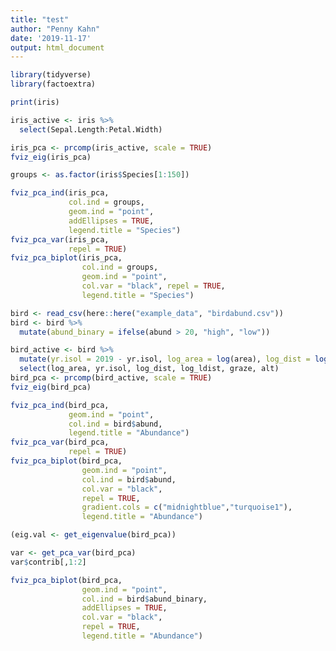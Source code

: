 ```yaml
---
title: "test"
author: "Penny Kahn"
date: '2019-11-17'
output: html_document
---
```

```r
library(tidyverse)
library(factoextra)
```

```r
print(iris)
```

```r
iris_active <- iris %>% 
  select(Sepal.Length:Petal.Width)

iris_pca <- prcomp(iris_active, scale = TRUE)
fviz_eig(iris_pca)
```
```r
groups <- as.factor(iris$Species[1:150])

fviz_pca_ind(iris_pca,
             col.ind = groups,
             geom.ind = "point",
             addEllipses = TRUE,
             legend.title = "Species")
fviz_pca_var(iris_pca,
             repel = TRUE)
fviz_pca_biplot(iris_pca,
                col.ind = groups,
                geom.ind = "point",
                col.var = "black", repel = TRUE,
                legend.title = "Species")
```

```r
bird <- read_csv(here::here("example_data", "birdabund.csv"))
bird <- bird %>% 
  mutate(abund_binary = ifelse(abund > 20, "high", "low"))
```
```r
bird_active <- bird %>% 
  mutate(yr.isol = 2019 - yr.isol, log_area = log(area), log_dist = log(dist), log_ldist = log(ldist)) %>% 
  select(log_area, yr.isol, log_dist, log_ldist, graze, alt)
bird_pca <- prcomp(bird_active, scale = TRUE)
fviz_eig(bird_pca)
```
```r
fviz_pca_ind(bird_pca,
             geom.ind = "point",
             col.ind = bird$abund,
             legend.title = "Abundance")
fviz_pca_var(bird_pca,
             repel = TRUE)
fviz_pca_biplot(bird_pca,
                geom.ind = "point",
                col.ind = bird$abund,
                col.var = "black", 
                repel = TRUE,
                gradient.cols = c("midnightblue","turquoise1"),
                legend.title = "Abundance")
```
```r
(eig.val <- get_eigenvalue(bird_pca))

var <- get_pca_var(bird_pca)
var$contrib[,1:2]
```
```r
fviz_pca_biplot(bird_pca,
                geom.ind = "point",
                col.ind = bird$abund_binary,
                addEllipses = TRUE,
                col.var = "black", 
                repel = TRUE,
                legend.title = "Abundance")
```






